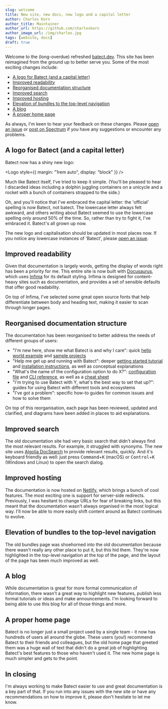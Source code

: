 ```yaml
---
slug: welcome
title: New site, new docs, new logo and a capital letter
author: Charles Korn
author_title: Maintainer
author_url: https://github.com/charleskorn
author_image_url: /img/charles.jpg
tags: [website, docs]
draft: true
---
```



Welcome to the (long-overdue) refreshed [batect.dev](https://batect.dev). This site has been reimagined from the ground up to
better serve you. Some of the most exciting changes include:

- [A logo for Batect (and a capital letter)](#a-logo-for-batect-and-a-capital-letter)
- [Improved readability](#improved-readability)
- [Reorganised documentation structure](#reorganised-documentation-structure)
- [Improved search](#improved-search)
- [Improved hosting](#improved-hosting)
- [Elevation of bundles to the top-level navigation](#elevation-of-bundles-to-the-top-level-navigation)
- [A blog](#a-blog)
- [A proper home page](#a-proper-home-page)

As always, I'm keen to hear your feedback on these changes. Please [open an issue](https://github.com/batect/batect/issues) or
[post on Spectrum](https://spectrum.chat/batect) if you have any suggestions or encounter any problems.

## A logo for Batect (and a capital letter)

Batect now has a shiny new logo:

<Logo style={{ margin: "1rem auto", display: "block" }} />

Much like Batect itself, I've tried to keep it simple. (You'll be pleased to hear I discarded ideas including a dolphin juggling containers
on a unicycle and a rocket with a bunch of containers strapped to the side.)

Oh, and you'll notice that I've embraced the capital letter: the 'official' spelling is now Batect, not batect. The lowercase letter
always felt awkward, and others writing about Batect seemed to use the lowercase spelling only around 50% of the time. So, rather than try to fight
it, I've embraced it. Batect's all grown up now.

The new logo and capitalisation should be updated in most places now. If you notice any lowercase instances of 'Batect', please
[open an issue](https://github.com/batect/batect/issues).

## Improved readability

Given that documentation is largely words, getting the display of words right has been a priority for me. This entire site is now built with
[Docusaurus](https://docusaurus.io/), which uses [Infima](https://facebookincubator.github.io/infima/) for its default styling. Infima is
designed for content-heavy sites such as documentation, and provides a set of sensible defaults that offer good readability.

On top of Infima, I've selected some great open source fonts that help differentiate between body and heading text, making it easier to scan through
longer pages.

## Reorganised documentation structure

The documentation has been reorganised to better address the needs of different groups of users:

- "I'm new here, show me what Batect is and why I care": quick [hello world example](/docs/getting-started/hello-world) and [sample projects](/docs/getting-started/sample-projects)
- "Help me get up and running with Batect": deeper [getting started tutorial](/docs/getting-started/tutorial) and [installation instructions](/docs/getting-started/introduction), as well as conceptual explanations
- "What's the name of the configuration option to do X?": [configuration file](/docs/reference/config) and [CLI reference](/docs/reference/cli), as well as a [cheat sheet](/docs/reference/cheat-sheet)
- "I'm trying to use Batect with Y, what's the best way to set that up?": guides for using Batect with different tools and ecosystems
- "I've got a problem": specific how-to guides for common issues and how to solve them

On top of this reorganisation, each page has been reviewed, updated and clarified, and diagrams have been added in places to aid explanations.

## Improved search

The old documentation site had very basic search that didn't always find the most relevant results. For example, it struggled with synonyms.
The new site uses [Algolia DocSearch](https://docsearch.algolia.com/) to provide relevant results, quickly. And it's keyboard friendly as well:
just press <kbd>Command</kbd>+<kbd>K</kbd> (macOS) or <kbd>Control</kbd>+<kbd>K</kbd> (Windows and Linux) to open the search dialog.

## Improved hosting

The documentation is now hosted on [Netlify](https://www.netlify.com/), which brings a bunch of cool features. The most exciting one is
support for server-side redirects. Previously, I was hesitant to change URLs for fear of breaking links, but this meant that the
documentation wasn't always organised in the most logical way. I'll now be able to more easily shift content around as Batect continues to evolve.

## Elevation of bundles to the top-level navigation

The old bundles page was shoehorned into the old documentation because there wasn't really any other place to put it, but this hid them. They're
now highlighted in the top-level navigation at the top of the page, and the layout of the page has been much improved as well.

## A blog

While documentation is great for more formal communication of information, there wasn't a great way to highlight new features, publish less formal
tutorials or ideas and make announcements. I'm looking forward to being able to use this blog for all of those things and more.

## A proper home page

Batect is no longer just a small project used by a single team - it now has hundreds of users all around the globe. These users (you!) recommend Batect
to their friends and colleagues, but the old home page that greeted them was a huge wall of text that didn't do a great job of highlighting Batect's
best features to those who haven't used it. The new home page is much simpler and gets to the point.

## In closing

I'm always working to make Batect easier to use and great documentation is a key part of that. If you run into any issues with the new site
or have any recommendations on how to improve it, please don't hesitate to let me know.
